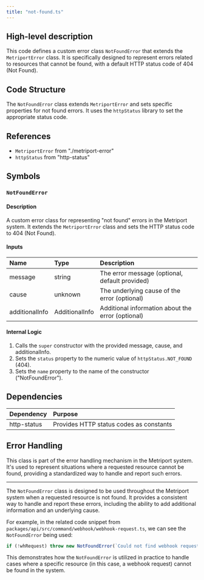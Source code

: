 ```yaml
---
title: "not-found.ts"
---
```


## High-level description
This code defines a custom error class `NotFoundError` that extends the `MetriportError` class. It is specifically designed to represent errors related to resources that cannot be found, with a default HTTP status code of 404 (Not Found).

## Code Structure
The `NotFoundError` class extends `MetriportError` and sets specific properties for not found errors. It uses the `httpStatus` library to set the appropriate status code.

## References
- `MetriportError` from "./metriport-error"
- `httpStatus` from "http-status"

## Symbols

### `NotFoundError`
#### Description
A custom error class for representing "not found" errors in the Metriport system. It extends the `MetriportError` class and sets the HTTP status code to 404 (Not Found).

#### Inputs
| Name | Type | Description |
|:-----|:-----|:------------|
| message | string | The error message (optional, default provided) |
| cause | unknown | The underlying cause of the error (optional) |
| additionalInfo | AdditionalInfo | Additional information about the error (optional) |

#### Internal Logic
1. Calls the `super` constructor with the provided message, cause, and additionalInfo.
2. Sets the `status` property to the numeric value of `httpStatus.NOT_FOUND` (404).
3. Sets the `name` property to the name of the constructor ("NotFoundError").

## Dependencies
| Dependency | Purpose |
|:-----------|:--------|
| http-status | Provides HTTP status codes as constants |

## Error Handling
This class is part of the error handling mechanism in the Metriport system. It's used to represent situations where a requested resource cannot be found, providing a standardized way to handle and report such errors.

---

The `NotFoundError` class is designed to be used throughout the Metriport system when a requested resource is not found. It provides a consistent way to handle and report these errors, including the ability to add additional information and an underlying cause.

For example, in the related code snippet from `packages/api/src/command/webhook/webhook-request.ts`, we can see the `NotFoundError` being used:

```typescript
if (!whRequest) throw new NotFoundError(`Could not find webhook request ${id}`);
```

This demonstrates how the `NotFoundError` is utilized in practice to handle cases where a specific resource (in this case, a webhook request) cannot be found in the system.